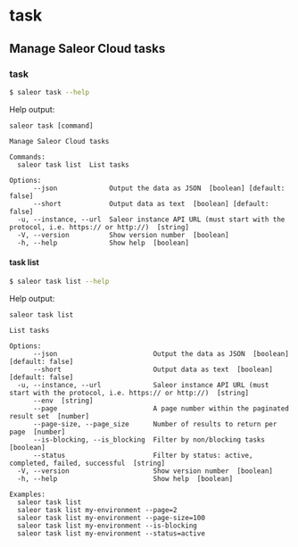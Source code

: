 # task

## Manage Saleor Cloud tasks

### task

```sh
$ saleor task --help
```

Help output:

```
saleor task [command]

Manage Saleor Cloud tasks

Commands:
  saleor task list  List tasks

Options:
      --json             Output the data as JSON  [boolean] [default: false]
      --short            Output data as text  [boolean] [default: false]
  -u, --instance, --url  Saleor instance API URL (must start with the protocol, i.e. https:// or http://)  [string]
  -V, --version          Show version number  [boolean]
  -h, --help             Show help  [boolean]
```

#### task list

```sh
$ saleor task list --help
```

Help output:

```
saleor task list

List tasks

Options:
      --json                        Output the data as JSON  [boolean] [default: false]
      --short                       Output data as text  [boolean] [default: false]
  -u, --instance, --url             Saleor instance API URL (must start with the protocol, i.e. https:// or http://)  [string]
      --env  [string]
      --page                        A page number within the paginated result set  [number]
      --page-size, --page_size      Number of results to return per page  [number]
      --is-blocking, --is_blocking  Filter by non/blocking tasks  [boolean]
      --status                      Filter by status: active, completed, failed, successful  [string]
  -V, --version                     Show version number  [boolean]
  -h, --help                        Show help  [boolean]

Examples:
  saleor task list
  saleor task list my-environment --page=2
  saleor task list my-environment --page-size=100
  saleor task list my-environment --is-blocking
  saleor task list my-environment --status=active
```